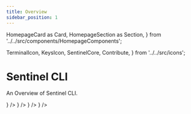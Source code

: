 ```yaml
---
title: Overview
sidebar_position: 1
---
```

  HomepageCard as Card,
  HomepageSection as Section,
} from '../../src/components/HomepageComponents';

  TerminalIcon,
  KeysIcon,
  SentinelCore,
  Contribute,
} from '../../src/icons';

# Sentinel CLI

An Overview of Sentinel CLI.

<Section title="Developers" id="web-sdks" hasSubSections >
  <Section>
    <Card
      title="Build the Source Code"
      description="Getting started with building and testing Sentinel core"
      to="/sentinel-cli/build"
      icon={<SentinelCore />}
    />
    <Card
      title="Commands"
      description="overview of the main commands of Sentinel Hub"
      to="/sentinel-cli/commands"
      icon={<TerminalIcon />}
    />
    <Card
      title="Key Management"
      description="Managing keys via CLI and advanced operations such as multisig wallets"
      to="/sentinel-core/category/key-management"
      icon={<KeysIcon />}
    />
    <Card
      title="Contributing"
      description=" Guidelines to contributing to Sentinel core development."
      to="/sentinel-cli/contributing"
      icon={<Contribute />}
    />
  </Section>
</Section>